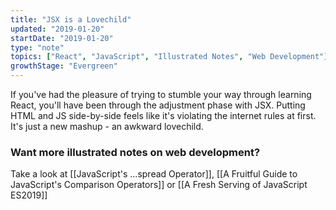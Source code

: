 ```yaml
---
title: "JSX is a Lovechild"
updated: "2019-01-20"
startDate: "2019-01-20"
type: "note"
topics: ["React", "JavaScript", "Illustrated Notes", "Web Development"]
growthStage: "Evergreen"
---
```


If you've had the pleasure of trying to stumble your way through learning React, you'll have been through the adjustment phase with JSX. Putting HTML and JS side-by-side feels like it's violating the internet rules at first. It's just a new mashup - an awkward lovechild.

<BasicImage
    alt="JSX is like the lovechild of HTML and JS. It mixes the best of both worlds"
    src="https://res.cloudinary.com/dg3gyk0gu/image/upload/c_scale,w_900/v1592262858/maggieappleton.com/egghead-course-notes/JSX_Final_2x.png"
/>

### Want more illustrated notes on web development?

Take a look at [[JavaScript's ...spread Operator]], [[A Fruitful Guide to JavaScript's Comparison Operators]] or [[A Fresh Serving of JavaScript ES2019]]
